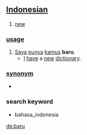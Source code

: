 == [[Indonesian]] ==

# [[new]]

=== [[usage]] ===
# [[Saya]] [[punya]] [[kamus]] '''baru'''.
#* [[I]] [[have]] a [[new]] [[dictionary]].

=== [[synonym]] ===
* 

===search keyword===
* bahasa_indonesia

[[de:baru]]